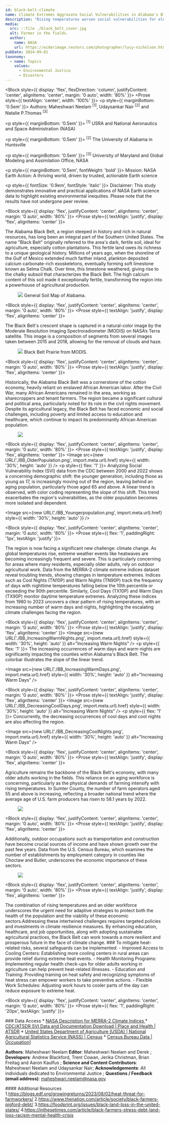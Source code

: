 ```yaml
---
id: black-belt-climate
name: Climate Extremes Aggravate Social Vulnerabilities in Alabama's Black Belt
description: "Rising temperatures worsen social vulnerabilities for elder population by increasing their heat-related health risks."
media:
  src: ::file ./black_belt_cover.jpg
  alt: Farmer in the fields.
  author:
    name: NASA
    url: https://widerimage.reuters.com/photographer/lucy-nicholson.html
pubDate: 2024-09-01
taxonomy:
  - name: Topics
    values:
      - Environmental Justice
      - Disasters
---
```


<Block style={{ display: 'flex', flexDirection: 'column', justifyContent: 'center', alignItems: 'center', margin: '0 auto', width: '80%' }}>
  <Prose style={{ textAlign: 'center', width: '100%' }}>
    <p style={{ marginBottom: '0.5em' }}>
      Authors: Maheshwari Neelam <sup>[1]</sup>, Udaysankar Nair <sup>[2]</sup> and Natalie P.Thomas <sup>[3]</sup>
    </p>
    <p style={{ marginBottom: '0.5em' }}>
      <sup>[1]</sup> USRA and National Aeronautics and Space Administration (NASA)
    </p>
    <p style={{ marginBottom: '0.5em' }}>
      <sup>[2]</sup> The University of Alabama in Huntsville
    </p>
    <p style={{ marginBottom: '0.5em' }}>
      <sup>[3]</sup> University of Maryland and Global Modeling and Assimilation Office, NASA
    </p>
    <p style={{ marginBottom: '0.5em', fontWeight: 'bold' }}>
      Mission: NASA Earth Action: A thriving world, driven by trusted, actionable Earth science
    </p>
    <p style={{ fontSize: '0.9em', fontStyle: 'italic' }}>
      Disclaimer: This study demonstrates innovative and practical applications of NASA Earth science data to highlight existing environmental inequities. Please note that the results have not undergone peer review.
    </p>
  </Prose>
</Block>

<Block style={{ display: 'flex', justifyContent: 'center', alignItems: 'center', margin: '0 auto', width: '80%' }}>
  <Prose style={{ textAlign: 'justify', display: 'flex', alignItems: 'center' }}>
    <p>
    The Alabama Black Belt, a region steeped in history and rich in natural resources, has long been an integral part of the Southern United States. The name "Black Belt" originally referred to the area's dark, fertile soil, ideal for agriculture, especially cotton plantations. This fertile land owes its richness to a unique geological history. Millions of years ago, when the shoreline of the Gulf of Mexico extended much farther inland, plankton deposited calcium carbonate-rich exoskeletons, eventually forming soft limestone known as Selma Chalk. Over time, this limestone weathered, giving rise to the chalky subsoil that characterizes the Black Belt. The high calcium content of this soil made it exceptionally fertile, transforming the region into a powerhouse of agricultural production.
    </p>
  </Prose>
  <Figure style={{ flex: '1', maxWidth: '50%' }}>
    <Image
      src={new URL('./BB_alabamasoil.png', import.meta.url).href}
      style={{maxWidth: '800px', height: 'auto' }}
    />
    <Caption attrAuthor='Data.gov' attrUrl='https://www.loc.gov/item/90684182/'>
      General Soil Map of Alabama.
    </Caption>
  </Figure>
</Block>

<Block style={{ display: 'flex', justifyContent: 'center', alignItems: 'center', margin: '0 auto', width: '80%' }}>
  <Prose style={{ textAlign: 'justify', display: 'flex', alignItems: 'center' }}>
    <p>
     The Black Belt's crescent shape is captured in a natural-color image by the Moderate Resolution Imaging Spectroradiometer (MODIS) on NASA’s Terra satellite. This image is a composition of segments from several images taken between 2015 and 2018, allowing for the removal of clouds and haze.  
    </p>
  </Prose>
  <Figure style={{ flex: '0 0 auto'}}>
    <Image
      src={new URL('./blackbelt_tmo_2015-2018_lrg.jpg', import.meta.url).href}
      style={{maxWidth: '800px', height: 'auto' }}
    />
    <Caption attrAuthor='Data.gov' attrUrl='https://earthobservatory.nasa.gov/images/92321/black-belt-prairie'>
      Black Belt Prairie from MODIS.
    </Caption>
  </Figure>
</Block>

<Block style={{ display: 'flex', justifyContent: 'center', alignItems: 'center', margin: '0 auto', width: '80%' }}>
  <Prose style={{ textAlign: 'justify', display: 'flex', alignItems: 'center' }}>
    <p>
     Historically, the Alabama Black Belt was a cornerstone of the cotton economy, heavily reliant on enslaved African American labor. After the Civil War, many African Americans remained in the area, working as sharecroppers and tenant farmers. The region became a significant cultural and political area, particularly noted for its role in the civil rights movement. Despite its agricultural legacy, the Black Belt has faced economic and social challenges, including poverty and limited access to education and healthcare, which continue to impact its predominantly African American population.
    </p>
  </Prose>
  <Figure style={{ flex: '0 0 auto', marginLeft: '5px' }}>
    <Image
      src={new URL('./Black_cotton_farming_family.jpg', import.meta.url).href}
      style={{ maxWidth: '100%', height: 'auto' }}
    />
  </Figure> 
</Block>

<Block style={{ display: 'flex', justifyContent: 'center', alignItems: 'center', margin: '0 auto', width: '80%' }}>
  <Prose style={{ textAlign: 'justify', display: 'flex', alignItems: 'center' }}>
    <Image
        src={new URL('./BB_OlderPopulation.png', import.meta.url).href}
        style={{ width: '30%', height: 'auto' }}
    />
    <p style={{ flex: '1' }}>
      Analyzing Social Vulnerability Index (SVI) data from the CDC between 2000 and 2022 shows a concerning demographic shift: the younger generation, including those as young as 17, is increasingly moving out of the region, leaving behind an aging population, particularly those aged 65 and above. A linear trend is observed, with color coding representing the slope of this shift. This trend exacerbates the region's vulnerabilities, as the older population becomes more isolated and dependent. 
    </p>
    <Image
        src={new URL('./BB_Youngerpopulation.png', import.meta.url).href}
        style={{ width: '30%', height: 'auto' }}
    />
  </Prose>
</Block>

<Block style={{ display: 'flex', justifyContent: 'center', alignItems: 'center', margin: '0 auto', width: '80%' }}>
  <Prose style={{ flex: '1', paddingRight: '1px', textAlign: 'justify' }}>
    <p>
      The region is now facing a significant new challenge: climate change. As global temperatures rise, extreme weather events like heatwaves are becoming increasingly frequent and severe. This is particularly concerning for areas where many residents, especially older adults, rely on outdoor agricultural work. Data from the MERRA-2 climate extreme indices dataset reveal troubling trends, showing changes in temperature extremes. Indices such as Cool Nights (TN10P) and Warm Nights (TN90P) track the frequency of days with nighttime temperatures falling below the 10th percentile or exceeding the 90th percentile. Similarly, Cool Days (TX10P) and Warm Days (TX90P) monitor daytime temperature extremes. Analyzing these indices from 1980 to 2023 uncovers a clear pattern of rising temperatures, with an increasing number of warm days and nights, highlighting the escalating climate challenges facing the region.
    </p>
  </Prose>
</Block>

<Block style={{ display: 'flex', justifyContent: 'center', alignItems: 'center', margin: '0 auto', width: '80%' }}>
  <Prose style={{ textAlign: 'justify', display: 'flex', alignItems: 'center' }}>
    <Image
        src={new URL('./BB_IncreasingWarmNights.png', import.meta.url).href}
        style={{ width: '30%', height: 'auto' }}
        alt="Increasing Warm Nights"
    />
    <p style={{ flex: '1' }}>
      The increasing occurrences of warm days and warm nights are significantly impacting the counties within Alabama's Black Belt. The colorbar illustrates the slope of the linear trend. 
    </p>
    <Image
        src={new URL('./BB_IncreasingWarmDays.png', import.meta.url).href}
        style={{ width: '30%', height: 'auto' }}
        alt="Increasing Warm Days"
    />
  </Prose>
</Block>

<Block style={{ display: 'flex', justifyContent: 'center', alignItems: 'center', margin: '0 auto', width: '80%' }}>
  <Prose style={{ textAlign: 'justify', display: 'flex', alignItems: 'center' }}>
    <Image
        src={new URL('./BB_DecreasingCoolDays.png', import.meta.url).href}
        style={{ width: '30%', height: 'auto' }}
        alt="Increasing Warm Nights"
    />
    <p style={{ flex: '1' }}>
      Concurrently, the decreasing occurrences of cool days and cool nights are also affecting the region. 
    </p>
    <Image
        src={new URL('./BB_DecreasingCoolNights.png', import.meta.url).href}
        style={{ width: '30%', height: 'auto' }}
        alt="Increasing Warm Days"
    />
  </Prose>
</Block>

<Block style={{ display: 'flex', justifyContent: 'center', alignItems: 'center', margin: '0 auto', width: '80%' }}>
  <Prose style={{ textAlign: 'justify', display: 'flex', alignItems: 'center' }}>
    <p>
      Agriculture remains the backbone of the Black Belt's economy, with many older adults working in the fields. This reliance on an aging workforce is concerning, particularly as the physical demands of farming intensify with rising temperatures. In Sumter County, the number of farm operators aged 55 and above is increasing, reflecting a broader national trend where the average age of U.S. farm producers has risen to 58.1 years by 2022.
    </p>
  </Prose>
  <Figure style={{ flex: '0 0 auto', marginLeft: '5px' }}>
    <Image
      src={new URL('./BB_AgeOperators_Sumter.png', import.meta.url).href}
      style={{ maxWidth: '700px', height: 'auto' }}
    />
  </Figure> 
</Block>

<Block style={{ display: 'flex', justifyContent: 'center', alignItems: 'center', margin: '0 auto', width: '80%' }}>
  <Prose style={{ textAlign: 'justify', display: 'flex', alignItems: 'center' }}>
    <p>
     Additionally, outdoor occupations such as transportation and construction have become crucial sources of income and have shown growth over the past few years. Data from the U.S. Census Bureau, which examines the number of establishments by employment category in counties like Choctaw and Butler, underscores the economic importance of these sectors.
    </p>
  </Prose>
  <Figure style={{ flex: '0 0 auto', marginLeft: '5px' }}>
    <Image
      src={new URL('./BB_Employ_Choctaw.png', import.meta.url).href}
      style={{ maxWidth: '105%', height: 'auto' }}
    />
  </Figure> 
</Block>

<Block style={{ display: 'flex', justifyContent: 'center', alignItems: 'center', margin: '0 auto', width: '80%' }}>
  <Prose style={{ textAlign: 'justify', display: 'flex', alignItems: 'center' }}>
    <p>
     The combination of rising temperatures and an older workforce underscores the urgent need for adaptive strategies to protect both the health of the population and the viability of these economic sectors.Addressing these intertwined challenges requires targeted policies and investments in climate resilience measures. By enhancing education, healthcare, and job opportunities, along with adopting sustainable agricultural practices, the Black Belt can work towards a more resilient and prosperous future in the face of climate change. 
     ### To mitigate heat-related risks, several safeguards can be implemented:
     - Improved Access to Cooling Centers: Establishing more cooling centers in rural areas can provide relief during extreme heat events.
     - Health Monitoring Programs: Implementing regular health check-ups for older adults working in agriculture can help prevent heat-related illnesses.
     - Education and Training: Providing training on heat safety and recognizing symptoms of heat stress can empower workers to take preventive actions.
     - Flexible Work Schedules: Adjusting work hours to cooler parts of the day can reduce exposure to extreme heat.
    </p>
  </Prose>
</Block>

<Block style={{ display: 'flex', justifyContent: 'center', alignItems: 'center', margin: '0 auto', width: '80%' }}>
  <Prose style={{ flex: '1', paddingRight: '20px', textAlign: 'justify' }}>
    <p>
     ### Data Access
     * [NASA Description for MERRA-2 Climate Indices ](https://search.earthdata.nasa.gov/search/granules?p=C1949649168-GES_DISC&pg[0][v]=f&pg[0][gsk]=-start_date&q=MERRA-2%20extremes&tl=1724265744.288!3!!/)
     * [CDC/ATSDR SVI Data and Documentation Download | Place and Health | ATSDR](https://www.atsdr.cdc.gov/placeandhealth/svi/data_documentation_download.html)
     * [United States Department of Agriculture (USDA) | National Agricultural Statistics Service (NASS) | Census](https://www.nass.usda.gov/)
     * [Census Bureau Data | Occupation](https://www.census.gov/topics/employment/industry-occupation.html)]
    </p>
    <p>
     **Authors**: Maheshwari Neelam 
     **Editor**: Maheshwari Neelam and Derek ; 
     **Developers**: Andrew Blackford, Trent Cowan, Jerika Christman, Brian Freitag and Aaron Kaulfus ;
     **Science and Content Contributors**: Maheshwari Neelam and Udaysankar Nair;
     **Acknowledgements**: All individuals dedicated to Environmental Justice ;
     **Questions / Feedback (email address)**: maheshwari.neelam@nasa.gov
    </p>
    <p>
     #### Additional Resources
     1.https://blogs.edf.org/growingreturns/2023/08/02/heat-threat-for-farmworkers/ 
     2.https://www.thenation.com/article/society/black-farmers-pigford-debt/
     3.https://foodprint.org/issues/black-land-loss-in-the-united-states/
     4.https://inthesetimes.com/article/black-farmers-stress-debt-land-loss-racism-mental-health-crisis
    </p>

  </Prose>
</Block>




